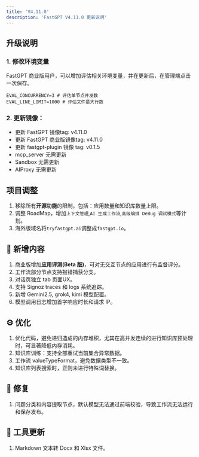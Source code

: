```yaml
---
title: 'V4.11.0'
description: 'FastGPT V4.11.0 更新说明'
---
```


## 升级说明

### 1. 修改环境变量

FastGPT 商业版用户，可以增加评估相关环境变量，并在更新后，在管理端点击一次保存。

```
EVAL_CONCURRENCY=3 # 评估单节点并发数
EVAL_LINE_LIMIT=1000 # 评估文件最大行数
```

### 2. 更新镜像：

- 更新 FastGPT 镜像tag: v4.11.0
- 更新 FastGPT 商业版镜像tag: v4.11.0
- 更新 fastgpt-plugin 镜像 tag: v0.1.5
- mcp_server 无需更新
- Sandbox 无需更新
- AIProxy 无需更新

## 项目调整

1. 移除所有**开源功能**的限制，包括：应用数量和知识库数量上限。
2. 调整 RoadMap，增加`上下文管理`,`AI 生成工作流`,`高级编排 DeBug 调试模式`等计划。
3. 海外版域名将`tryfastgpt.ai`调整成`fastgpt.io`。

## 🚀 新增内容

1. 商业版增加**应用评测(Beta 版)**，可对无交互节点的应用进行有监督评分。
2. 工作流部分节点支持报错捕获分支。
3. 对话页独立 tab 页面UX。
4. 支持 Signoz traces 和 logs 系统追踪。
5. 新增 Gemini2.5, grok4, kimi 模型配置。
6. 模型调用日志增加首字响应时长和请求 IP。

## ⚙️ 优化

1. 优化代码，避免递归造成的内存堆积，尤其在高并发连续的进行知识库预处理时，可显著降低内存消耗。
2. 知识库训练：支持全部重试当前集合异常数据。
3. 工作流 valueTypeFormat，避免数据类型不一致。
4. 知识库列表搜索时，正则未进行特殊词替换。

## 🐛 修复

1. 问题分类和内容提取节点，默认模型无法通过前端校验，导致工作流无法运行和保存发布。

## 🔨 工具更新

1. Markdown 文本转 Docx 和 Xlsx 文件。
